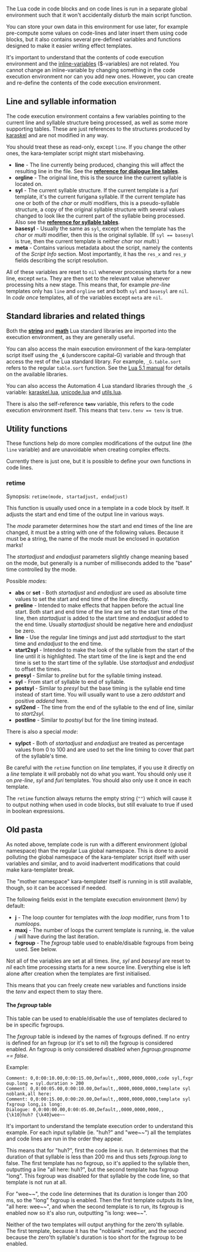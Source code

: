 The Lua code in code blocks and on code lines is run in a separate global environment such that it won't accidentally disturb the main script function.

You can store your own data in this environment for use later, for example pre-compute some values on code-lines and later insert them using code blocks, but it also contains several pre-defined variables and functions designed to make it easier writing effect templates.

It's important to understand that the contents of code execution environment and the [[Karaoke Templater Reference: Inline variables|inline-variables]] ($-variables) are not related. You cannot change an inline-variable by changing something in the code execution environment nor can you add new ones. However, you can create and re-define the contents of the code execution environment.

== Line and syllable information ==

The code execution environment contains a few variables pointing to the current line and syllable structure being processed, as well as some more supporting tables. These are just references to the structures produced by [[Automation 4 karaskel.lua#Data structures|karaskel]] and are not modified in any way.

You should treat these as read-only, except <code>line</code>. If you change the other ones, the kara-templater script might start misbehaving.

* '''line''' - The line currently being produced, changing this will affect the resulting line in the file. See the '''[[Automation 4 karaskel.lua#Dialogue line table|reference for dialogue line tables]]'''.
* '''orgline''' - The original line, this is the source line the current syllable is located on.
* '''syl''' - The current syllable structure. If the current template is a ''furi'' template, it's the current furigana syllable. If the current template has one or both of the ''char'' or ''multi'' modifiers, this is a pseudo-syllable structure, a copy of the original syllable structure with several values changed to look like the current part of the syllable being processed. Also see the '''[[Automation 4 karaskel.lua#Karaoke and furigana syllable tables|reference for syllable tables]]'''.
* '''basesyl''' - Usually the same as <code>syl</code>, except when the template has the ''char'' or ''multi'' modifier, then this is the original syllable. (If <code>syl == basesyl</code> is true, then the current template is neither ''char'' nor ''multi''.)
* '''meta''' - Contains various metadata about the script, namely the contents of the ''Script Info'' section. Most importantly, it has the <code>res_x</code> and <code>res_y</code> fields describing the script resolution.

All of these variables are reset to <code>nil</code> whenever processing starts for a new line, except <code>meta</code>. They are then set to the relevant value whenever processing hits a new stage. This means that, for example ''pre-line'' templates only has <code>line</code> and <code>orgline</code> set and both <code>syl</code> and <code>basesyl</code> are <code>nil</code>. In ''code once'' templates, all of the variables except <code>meta</code> are <code>nil</code>.

== Standard libraries and related things ==

Both the [http://www.lua.org/manual/5.1/manual.html#5.4 '''string'''] and [http://www.lua.org/manual/5.1/manual.html#5.6 '''math'''] Lua standard libraries are imported into the execution environment, as they are generally useful.

You can also access the main execution environment of the kara-templater script itself using the <code>'''_G'''</code> (underscore capital-G) variable and through that access the rest of the Lua standard library. For example, <code>_G.table.sort</code> refers to the regular <code>table.sort</code> function. See the [http://www.lua.org/manual/5.1/manual.html#5 Lua 5.1 manual] for details on the available libraries.

You can also access the Automation 4 Lua standard libraries through the <code>_G</code> variable: [[Automation 4 karaskel.lua|karaskel.lua]], [[Automation 4 unicode.lua|unicode.lua]] and [[Automation 4 utils.lua|utils.lua]].

There is also the self-reference <code>'''tenv'''</code> variable, this refers to the code execution environment itself. This means that <code>tenv.tenv == tenv</code> is true.

== Utility functions ==

These functions help do more complex modifications of the output line (the <code>line</code> variable) and are unavoidable when creating complex effects.

Currently there is just one, but it is possible to define your own functions in code lines.

=== retime ===

Synopsis: <code>retime(mode, startadjust, endadjust)</code>

This function is usually used once in a template in a code block by itself. It adjusts the start and end time of the output line in various ways.

The ''mode'' parameter determines how the start and end times of the line are changed, it must be a string with one of the following values. Because it must be a string, the name of the mode must be enclosed in quotation marks!

The ''startadjust'' and ''endadjust'' parameters slightly change meaning based on the mode, but generally is a number of milliseconds added to the "base" time controlled by the mode.

Possible ''mode''s:

* '''abs''' or '''set''' - Both ''startadjust'' and ''endadjust'' are used as absolute time values to set the start and end time of the line directly.
* '''preline''' - Intended to make effects that happen before the actual line start. Both start and end time of the line are set to the start time of the line, then ''startadjust'' is added to the start time and ''endadjust'' added to the end time. Usually ''startadjust'' should be negative here and ''endadjust'' be zero.
* '''line''' - Use the regular line timings and just add ''startadjust'' to the start time and ''endadjust'' to the end time.
* '''start2syl''' - Intended to make the look of the syllable from the start of the line until it is highlighted. The start time of the line is kept and the end time is set to the start time of the syllable. Use ''startadjust'' and ''endadjust'' to offset the times.
* '''presyl''' - Similar to ''preline'' but for the syllable timing instead.
* '''syl''' - From start of syllable to end of syllable.
* '''postsyl''' - Similar to ''presyl'' but the base timing is the syllable end time instead of start time. You will usually want to use a zero ''addstart'' and positive ''addend'' here.
* '''syl2end''' - The time from the end of the syllable to the end of line, similar to ''start2syl''.
* '''postline''' - Similar to ''postsyl'' but for the line timing instead.

There is also a special ''mode'':

* '''sylpct''' - Both of ''startadjust'' and ''endadjust'' are treated as percentage values from 0 to 100 and are used to set the line timing to cover that part of the syllable's time.

Be careful with the <code>retime</code> function on ''line'' templates, if you use it directly on a ''line'' template it will probably not do what you want. You should only use it on ''pre-line'', ''syl'' and ''furi'' templates. You should also only use it once in each template.

The <code>retime</code> function always returns the empty string (<code>""</code>) which will cause it to output nothing when used in code blocks, but still evaluate to true if used in boolean expressions.

{{Examplebox|
 template syl: !retime("preline", -1000, 0)!{\pos($scenter,$smiddle)\an5\fscx0\fscy0\t(\fscx100\fscy100)}

This creates a kind of "pop-in" effect for the syllables that lasts 1 second (1000 milliseconds) before the actual line timing. The two important things to code: Quotation marks around <code>"preline"</code> and that the start offset is negative, -1000, because the start time needs to be moved backwards.
}}
{{Examplebox|
 template syl: !retime("syl", 0, 0)!{\pos($x,$y)\t(\fscx360)}

Makes the syllable spin around itself during its highlight. Unless you also have ''syl'' templates retimed to <tt>start2syl</tt> and <tt>syl2end</tt> the syllable will only be visible during its highlight. Note how retiming a syllable line to just the syllable time makes it unneeded to put start and end times in the <code>\t</code> tag, they default to the duration of the entire line and here the duration of the line is the duration of the syllable.
}}
{{Examplebox|
 template syl: !retime("sylpct", 0, 50)!{\move($x,$y,$x,!$y-10!)}
 template syl: !retime("sylpct", 50, 100)!{\move($x,!$y-10!,$x,$y)}

These two templates together makes the syllable move 10 pixels upwards during the first half of its highlight and back down during the last half. Using <code>retime</code> is an easy way to get multiple <code>\move</code> tags to affect the same syllable; there can only be one <code>\move</code> tag on one line, but if you split the line into many "chained" times you can create an effect of the same syllable moving in several directions.
}}

== Old pasta ==

{{Todo|Make something better of this pasta from the dev wiki}}

As noted above, template code is run with a different environment (global namespace) than the regular Lua global namespace. This is done to avoid polluting the global namespace of the kara-templater script itself with user variables and similar, and to avoid inadvertent modifications that could make kara-templater break.

The "mother namespace" kara-templater itself is running in is still available, though, so it can be accessed if needed.

The following fields exist in the template execution environment (''tenv'') by default:

* '''j''' - The loop counter for templates with the ''loop'' modifier, runs from 1 to ''numloops''.
* '''maxj''' - The number of loops the current template is running, ie. the value ''j'' will have during the last iteration.
* '''fxgroup''' - The ''fxgroup'' table used to enable/disable fxgroups from being used. See below.

Not all of the variables are set at all times. ''line'', ''syl'' and ''basesyl'' are reset to ''nil'' each time processing starts for a new source line. Everything else is left alone after creation when the templates are first initialised.

This means that you can freely create new variables and functions inside the ''tenv'' and expect them to stay there.

==== The ''fxgroup'' table ====
This table can be used to enable/disable the use of templates declared to be in specific fxgroups.

The ''fxgroup'' table is indexed by the names of fxgroups defined. If no entry is defined for an fxgroup (or it's set to ''nil'') the fxgroup is considered enabled. An fxgroup is only considered disabled when ''fxgroup.groupname == false''.

Example:

 Comment: 0,0:00:10.00,0:00:15.00,Default,,0000,0000,0000,code syl,fxgroup.long = syl.duration > 200
 Comment: 0,0:00:05.00,0:00:10.00,Default,,0000,0000,0000,template syl noblank,all here: 
 Comment: 0,0:00:15.00,0:00:20.00,Default,,0000,0000,0000,template syl fxgroup long,is long: 
 Dialogue: 0,0:00:00.00,0:00:05.00,Default,,0000,0000,0000,,{\k10}huh? {\k40}wee~~

It's important to understand the template execution order to understand this example. For each input syllable (ie. "huh?" and "wee~~") all the templates and code lines are run in the order they appear.

This means that for "huh?", first the code line is run. It determines that the duration of that syllable is less than 200 ms and thus sets ''fxgroup.long'' to false. The first template has no fxgroup, so it's applied to the syllable then, outputting a line "all here: huh?", but the second template has fxgroup "long". This fxgroup was disabled for that syllable by the code line, so that template is not run at all.

For "wee~~", the code line determines that its duration is longer than 200 ms, so the "long" fxgroup is enabled. Then the first template outputs its line, "all here: wee~~", and when the second template is to run, its fxgroup is enabled now so it's also run, outputting "is long: wee~~".

Neither of the two templates will output anything for the zero'th syllable. The first template, because it has the "noblank" modifier, and the second because the zero'th syllable's duration is too short for the fxgroup to be enabled.